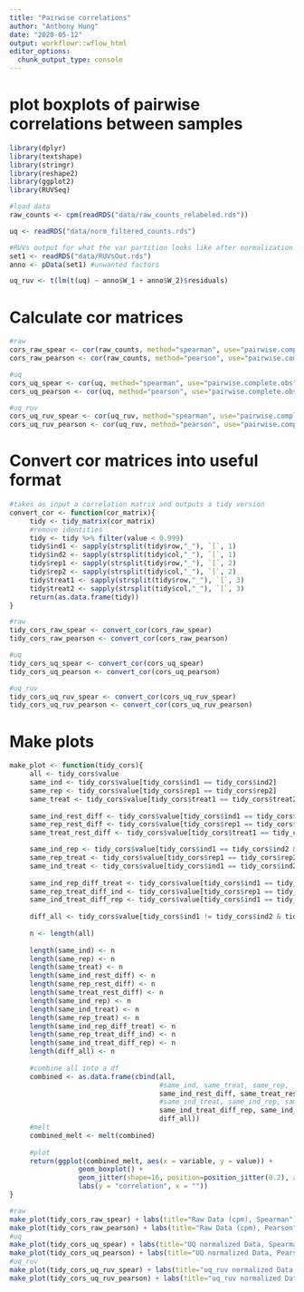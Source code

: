 ```yaml
---
title: "Pairwise correlations"
author: "Anthony Hung"
date: "2020-05-12"
output: workflowr::wflow_html
editor_options:
  chunk_output_type: console
---
```


# plot boxplots of pairwise correlations between samples

```r
library(dplyr)
library(textshape)
library(stringr)
library(reshape2)
library(ggplot2)
library(RUVSeq)

#load data
raw_counts <- cpm(readRDS("data/raw_counts_relabeled.rds"))

uq <- readRDS("data/norm_filtered_counts.rds")

#RUVs output for what the var partition looks like after normalization
set1 <- readRDS("data/RUVsOut.rds")
anno <- pData(set1) #unwanted factors

uq_ruv <- t(lm(t(uq) ~ anno$W_1 + anno$W_2)$residuals)
```

# Calculate cor matrices

```r
#raw
cors_raw_spear <- cor(raw_counts, method="spearman", use="pairwise.complete.obs")
cors_raw_pearson <- cor(raw_counts, method="pearson", use="pairwise.complete.obs")

#uq
cors_uq_spear <- cor(uq, method="spearman", use="pairwise.complete.obs")
cors_uq_pearson <- cor(uq, method="pearson", use="pairwise.complete.obs")

#uq_ruv
cors_uq_ruv_spear <- cor(uq_ruv, method="spearman", use="pairwise.complete.obs")
cors_uq_ruv_pearson <- cor(uq_ruv, method="pearson", use="pairwise.complete.obs")
```

# Convert cor matrices into useful format

```r
#takes as input a correlation matrix and outputs a tidy version
convert_cor <- function(cor_matrix){
     tidy <- tidy_matrix(cor_matrix)
     #remove identities
     tidy <- tidy %>% filter(value < 0.999)
     tidy$ind1 <- sapply(strsplit(tidy$row,"_"), `[`, 1)
     tidy$ind2 <- sapply(strsplit(tidy$col,"_"), `[`, 1)
     tidy$rep1 <- sapply(strsplit(tidy$row,"_"), `[`, 2)
     tidy$rep2 <- sapply(strsplit(tidy$col,"_"), `[`, 2)
     tidy$treat1 <- sapply(strsplit(tidy$row,"_"), `[`, 3)
     tidy$treat2 <- sapply(strsplit(tidy$col,"_"), `[`, 3)
     return(as.data.frame(tidy))
}

#raw
tidy_cors_raw_spear <- convert_cor(cors_raw_spear)
tidy_cors_raw_pearson <- convert_cor(cors_raw_pearson)

#uq
tidy_cors_uq_spear <- convert_cor(cors_uq_spear)
tidy_cors_uq_pearson <- convert_cor(cors_uq_pearson)

#uq_ruv
tidy_cors_uq_ruv_spear <- convert_cor(cors_uq_ruv_spear)
tidy_cors_uq_ruv_pearson <- convert_cor(cors_uq_ruv_pearson)
```

# Make plots

```r
make_plot <- function(tidy_cors){
     all <- tidy_cors$value
     same_ind <- tidy_cors$value[tidy_cors$ind1 == tidy_cors$ind2]
     same_rep <- tidy_cors$value[tidy_cors$rep1 == tidy_cors$rep2]
     same_treat <- tidy_cors$value[tidy_cors$treat1 == tidy_cors$treat2]
     
     same_ind_rest_diff <- tidy_cors$value[tidy_cors$ind1 == tidy_cors$ind2 & tidy_cors$rep1 != tidy_cors$rep2 & tidy_cors$treat1 != tidy_cors$treat2]
     same_rep_rest_diff <- tidy_cors$value[tidy_cors$rep1 == tidy_cors$rep2 & tidy_cors$ind1 != tidy_cors$ind2 & tidy_cors$treat1 != tidy_cors$treat2]
     same_treat_rest_diff <- tidy_cors$value[tidy_cors$treat1 == tidy_cors$treat2 & tidy_cors$ind1 != tidy_cors$ind2 & tidy_cors$rep1 != tidy_cors$rep2]

     same_ind_rep <- tidy_cors$value[tidy_cors$ind1 == tidy_cors$ind2 & tidy_cors$rep1 == tidy_cors$rep2]
     same_rep_treat <- tidy_cors$value[tidy_cors$rep1 == tidy_cors$rep2 & tidy_cors$treat1 == tidy_cors$treat2]
     same_ind_treat <- tidy_cors$value[tidy_cors$ind1 == tidy_cors$ind2 & tidy_cors$treat1 == tidy_cors$treat2]
     
     same_ind_rep_diff_treat <- tidy_cors$value[tidy_cors$ind1 == tidy_cors$ind2 & tidy_cors$rep1 == tidy_cors$rep2 & tidy_cors$treat1 != tidy_cors$treat2]
     same_rep_treat_diff_ind <- tidy_cors$value[tidy_cors$rep1 == tidy_cors$rep2 & tidy_cors$treat1 == tidy_cors$treat2 & tidy_cors$ind1 != tidy_cors$ind2]
     same_ind_treat_diff_rep <- tidy_cors$value[tidy_cors$ind1 == tidy_cors$ind2 & tidy_cors$treat1 == tidy_cors$treat2 & tidy_cors$rep1 != tidy_cors$rep2]
     
     diff_all <- tidy_cors$value[tidy_cors$ind1 != tidy_cors$ind2 & tidy_cors$rep1 != tidy_cors$rep2 & tidy_cors$treat1 != tidy_cors$treat2]
     
     n <- length(all)
     
     length(same_ind) <- n
     length(same_rep) <- n
     length(same_treat) <- n
     length(same_ind_rest_diff) <- n
     length(same_rep_rest_diff) <- n
     length(same_treat_rest_diff) <- n
     length(same_ind_rep) <- n
     length(same_ind_treat) <- n
     length(same_rep_treat) <- n
     length(same_ind_rep_diff_treat) <- n
     length(same_rep_treat_diff_ind) <- n
     length(same_ind_treat_diff_rep) <- n
     length(diff_all) <- n
     
     #combine all into a df
     combined <- as.data.frame(cbind(all, 
                                     #same_ind, same_treat, same_rep, 
                                     same_ind_rest_diff, same_treat_rest_diff, same_rep_rest_diff,
                                     #same_ind_treat, same_ind_rep, same_rep_treat,
                                     same_ind_treat_diff_rep, same_ind_rep_diff_treat, same_rep_treat_diff_ind,
                                     diff_all))
     #melt
     combined_melt <- melt(combined)
     
     #plot
     return(ggplot(combined_melt, aes(x = variable, y = value)) +
                 geom_boxplot() +
                 geom_jitter(shape=16, position=position_jitter(0.2), alpha = 0.2) +
                 labs(y = "correlation", x = ""))
}

#raw
make_plot(tidy_cors_raw_spear) + labs(title="Raw Data (cpm), Spearman")
make_plot(tidy_cors_raw_pearson) + labs(title="Raw Data (cpm), Pearson")
#uq
make_plot(tidy_cors_uq_spear) + labs(title="UQ normalized Data, Spearman")
make_plot(tidy_cors_uq_pearson) + labs(title="UQ normalized Data, Pearson")
#uq_ruv
make_plot(tidy_cors_uq_ruv_spear) + labs(title="uq_ruv normalized Data, Spearman")
make_plot(tidy_cors_uq_ruv_pearson) + labs(title="uq_ruv normalized Data, Pearson")
```

